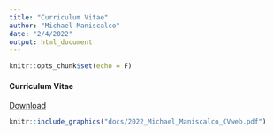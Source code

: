 ```yaml
---
title: "Curriculum Vitae"
author: "Michael Maniscalco"
date: "2/4/2022"
output: html_document
---
```


```r
knitr::opts_chunk$set(echo = F)
```

#### Curriculum Vitae
[Download](docs/2022_Michael_Maniscalco_CVweb.pdf)

```r
knitr::include_graphics("docs/2022_Michael_Maniscalco_CVweb.pdf")
```
